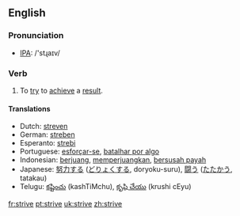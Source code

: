 ==English==

===Pronunciation===
*[[w:IPA|IPA]]: /'stɻaɪv/

===Verb===
{{irregverb|'''to strive'''|'''[[strives]]'''|'''[[strove]]'''|'''[[striven]]'''|'''[[striving]]'''}}

# To [[try]] to [[achieve]] a [[result]].

====Translations====
*Dutch: [[streven]]
*German: [[streben]]
*Esperanto: [[strebi]]
*Portuguese: [[esforçar-se]], [[batalhar por algo]]
*Indonesian: [[juang|berjuang]], [[juang|memperjuangkan]], [[susah payah|bersusah payah]]
*Japanese: [[努力]]する ([[どりょく]]する, doryoku-suru), [[闘う]] ([[たたかう]], tatakau)
*Telugu: [[కష్టించు]] (kashTiMchu), [[కృషి చేయు]] (krushi cEyu)

[[fr:strive]]
[[pt:strive]]
[[uk:strive]]
[[zh:strive]]
